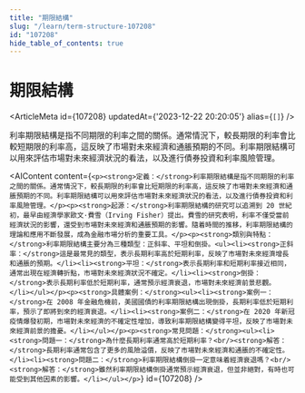 ```yaml
---
title: "期限結構"
slug: "/learn/term-structure-107208"
id: "107208"
hide_table_of_contents: true
---
```



# 期限結構

<ArticleMeta id={107208} updatedAt={'2023-12-22 20:20:05'} alias={`[]`} />
<div className='border-solid border-b border-t-0 my-4 border-[var(--ifm-color-gray-300)]' />

利率期限結構是指不同期限的利率之間的關係。通常情況下，較長期限的利率會比較短期限的利率高，這反映了市場對未來經濟和通脹預期的不同。利率期限結構可以用來評估市場對未來經濟狀況的看法，以及進行債券投資和利率風險管理。

<AIContent content={`<p><strong>定義：</strong>利率期限結構是指不同期限的利率之間的關係。通常情況下，較長期限的利率會比短期限的利率高，這反映了市場對未來經濟和通脹預期的不同。利率期限結構可以用來評估市場對未來經濟狀況的看法，以及進行債券投資和利率風險管理。</p><p><strong>起源：</strong>利率期限結構的研究可以追溯到 20 世紀初，最早由經濟學家歐文·費雪（Irving Fisher）提出。費雪的研究表明，利率不僅受當前經濟狀況的影響，還受到市場對未來經濟和通脹預期的影響。隨着時間的推移，利率期限結構的理論和應用不斷發展，成為金融市場分析的重要工具。</p><p><strong>類別與特點：</strong>利率期限結構主要分為三種類型：正斜率、平坦和倒掛。<ul><li><strong>正斜率：</strong>這是最常見的類型，表示長期利率高於短期利率，反映了市場對未來經濟增長和通脹的預期。</li><li><strong>平坦：</strong>表示長期利率和短期利率接近相同，通常出現在經濟轉折點，市場對未來經濟狀況不確定。</li><li><strong>倒掛：</strong>表示長期利率低於短期利率，通常預示經濟衰退，市場對未來經濟前景悲觀。</li></ul></p><p><strong>具體案例：</strong><ul><li><strong>案例一：</strong>在 2008 年金融危機前，美國國債的利率期限結構出現倒掛，長期利率低於短期利率，預示了即將到來的經濟衰退。</li><li><strong>案例二：</strong>在 2020 年新冠疫情爆發初期，市場對未來經濟的不確定性增加，導致利率期限結構變得平坦，反映了市場對未來經濟前景的擔憂。</li></ul></p><p><strong>常見問題：</strong><ul><li><strong>問題一：</strong>為什麼長期利率通常高於短期利率？<br/><strong>解答：</strong>長期利率通常包含了更多的風險溢價，反映了市場對未來經濟和通脹的不確定性。</li><li><strong>問題二：</strong>利率期限結構倒掛一定意味着經濟衰退嗎？<br/><strong>解答：</strong>雖然利率期限結構倒掛通常預示經濟衰退，但並非絕對，有時也可能受到其他因素的影響。</li></ul></p>`} id={107208} />
